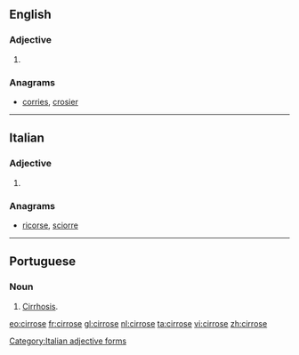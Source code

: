 ==English==

===Adjective===
{{en-adj|-}}

# {{alternative spelling of|cirrhose}}

===Anagrams===
* [[corries#English|corries]], [[crosier#English|crosier]]
----
==Italian==

===Adjective===
{{head|it|adjective form}}

# {{feminine plural of|cirroso|lang=it}}

===Anagrams===
* [[ricorse#Italian|ricorse]], [[sciorre#Italian|sciorre]]
[[Category:Italian adjective forms]]

----

==Portuguese==

===Noun===
{{pt-noun|f}}

# [[cirrhosis|Cirrhosis]].

[[eo:cirrose]]
[[fr:cirrose]]
[[gl:cirrose]]
[[nl:cirrose]]
[[ta:cirrose]]
[[vi:cirrose]]
[[zh:cirrose]]